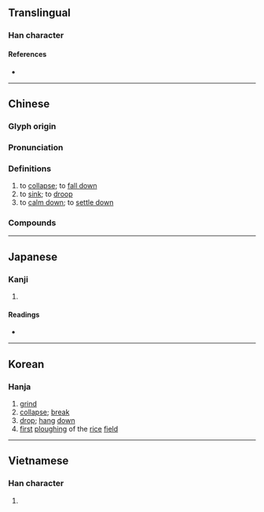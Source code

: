 {{character info}}
==Translingual==

===Han character===
{{Han char|rn=32|rad=土|as=10|sn=13|four=46127|canj=GASM|ids=⿰土𦐇}}

====References====
* {{Han ref|kx=0235.040|dkj=05322|dj=0472.310|hdz=10471.130|uh=584C|ud=22604|bh=B6F2|bd=46834}}

----

==Chinese==
{{zh-forms}}

===Glyph origin===
{{Han etym}}
{{Han compound|土|𦐇|ls=psc|t1=dirt|c1=s|c2=p}}

===Pronunciation===
{{zh-pron
|m=tā
|m-s=ta2
|c=taap3
|mn=thap/lap
|mn_note=thap - literary; lap - vernacular
|mc=
|oc=y
|cat=v
}}

===Definitions===
{{zh-hanzi}}

# to [[collapse]]; to [[fall down]]
# to [[sink]]; to [[droop]]
# to [[calm down]]; to [[settle down]]

===Compounds===
{{zh-der|塌颯|天塌地陷|剌剌塌塌|囤塌|塌趿|塌陷|作塌|塌中|塌臺|塌方|塌架|塌鼻子|崩塌|塌拉骨|塌車|塌伏|塌然|塌實|塌心|天摧地塌|一塌糊塗|塌鼻|塌秧兒|塌嘴|坍塌|天崩地塌|光塌塌|吹起捏塌|倒塌|拽塌|疲塌|死心塌地|扁塌臉|衰塌|鼻塌嘴歪|軟嘴塌舌|塌空:thap-khang;Min Nan}}

{{zh-cat|Intermediate}}

----

==Japanese==

===Kanji===
{{ja-kanji|grade=|rs=土10}}

# {{rfdef|ja|sort=土10}}

====Readings====
* {{ja-readings|on=とう|kun=}}

----

==Korean==

===Hanja===
{{ko-hanja|hangeul=[[탑]]|rv=tap|mr=t'ap}}

# [[grind]]
# [[collapse]]; [[break]]
# [[drop]]; [[hang]] [[down]]
# [[first]] [[ploughing]] of the [[rice]] [[field]]

----

==Vietnamese==

===Han character===
{{vi-readings|reading=tháp|rs=土10}}

# {{rfdef|vi|sort=土10}}